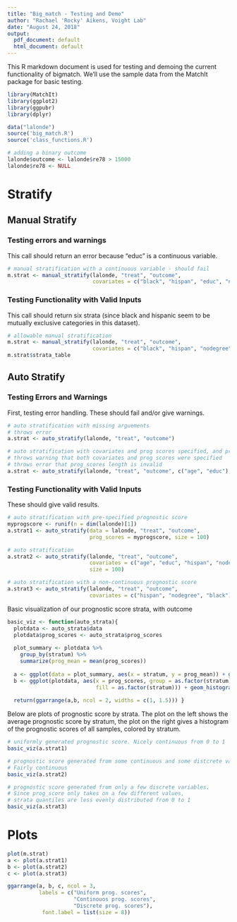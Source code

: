 ```yaml
---
title: "Big_match - Testing and Demo"
author: "Rachael 'Rocky' Aikens, Voight Lab"
date: "August 24, 2018"
output:
  pdf_document: default
  html_document: default
---
```


This R markdown document is used for testing and demoing the current functionality of bigmatch.  We'll use the sample data from the MatchIt package for basic testing.

```r
library(MatchIt)
library(ggplot2)
library(ggpubr)
library(dplyr)

data("lalonde")
source('big_match.R')
source('class_functions.R')

# adding a binary outcome
lalonde$outcome <- lalonde$re78 > 15000
lalonde$re78 <- NULL
```

\pagebreak

# Stratify

## Manual Stratify

### Testing errors and warnings

This call should return an error because "educ" is a continuous variable.

```r
# manual stratification with a continuous variable - should fail
m.strat <- manual_stratify(lalonde, "treat", "outcome", 
                           covariates = c("black", "hispan", "educ", "nodegree"))
```

### Testing Functionality with Valid Inputs

This call should return six strata (since black and hispanic seem to be mutually exclusive categories in this dataset).

```r
# allowable manual stratification
m.strat <- manual_stratify(lalonde, "treat", "outcome", 
                           covariates = c("black", "hispan", "nodegree"))
m.strat$strata_table
```

\pagebreak

## Auto Stratify

### Testing Errors and Warnings

First, testing error handling. These should fail and/or give warnings.

```r
# auto stratification with missing arguements
# throws error
a.strat <- auto_stratify(lalonde, "treat", "outcome")
```

```r
# auto stratification with covariates and prog scores specified, and prog_scores invalid
# throws warning that both covariates and prog scores were specified
# throws error that prog_scores length is invalid
a.strat <- auto_stratify(lalonde, "treat", "outcome", c("age", "educ"), prog_scores = 1:4)
```

### Testing Functionality with Valid Inputs

These should give valid results.

```r
# auto stratification with pre-specified prognostic score
myprogscore <- runif(n = dim(lalonde)[1])
a.strat1 <- auto_stratify(data = lalonde, "treat", "outcome",
                          prog_scores = myprogscore, size = 100)

# auto stratification
a.strat2 <- auto_stratify(lalonde, "treat", "outcome", 
                          covariates = c("age", "educ", "hispan", "nodegree", "black"), 
                          size = 100)

# auto stratification with a non-continuous prognostic score
a.strat3 <- auto_stratify(lalonde, "treat", "outcome", 
                          covariates = c("hispan", "nodegree", "black"), size = 100 )
```

Basic visualization of our prognostic score strata, with outcome

```r
basic_viz <- function(auto_strata){
  plotdata <- auto_strata$data
  plotdata$prog_scores <- auto_strata$prog_scores
  
  plot_summary <- plotdata %>% 
    group_by(stratum) %>% 
    summarize(prog_mean = mean(prog_scores))
  
  a <- ggplot(data = plot_summary, aes(x = stratum, y = prog_mean)) + geom_col()
  b <- ggplot(plotdata, aes(x = prog_scores, group = as.factor(stratum), 
                            fill = as.factor(stratum))) + geom_histogram()
  
  return(ggarrange(a,b, ncol = 2, widths = c(1, 1.5))) }
```

Below are plots of prognostic score by strata.  The plot on the left shows the average prognostic score by stratum, the plot on the right gives a histogram of the prognostic scores of all samples, colored by stratum.

```r
# uniformly generated prognostic score. Nicely continuous from 0 to 1
basic_viz(a.strat1)

# prognostic score generated from some continuous and some distcrete variables. 
# Fairly continuous
basic_viz(a.strat2)

# prognostic score generated from only a few discrete variables.  
# Since prog_score only takes on a few different values, 
# strata quantiles are less evenly distributed from 0 to 1
basic_viz(a.strat3)
```




# Plots

```r
plot(m.strat)
a <- plot(a.strat1)
b <- plot(a.strat2)
c <- plot(a.strat3)

ggarrange(a, b, c, ncol = 3, 
          labels = c("Uniform prog. scores", 
                     "Continouos prog. scores", 
                     "Discrete prog. scores"),
           font.label = list(size = 8))
```

